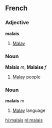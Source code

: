 ==French==
===Adjective===
'''malais'''

# [[Malay]]

===Noun===
'''Malais''' ''m'', '''Malaise''' ''f''

# [[Malay]] people

===Noun===
'''malais''' ''m''

# [[Malay]] language

[[hi:malais]]
[[nl:malais]]